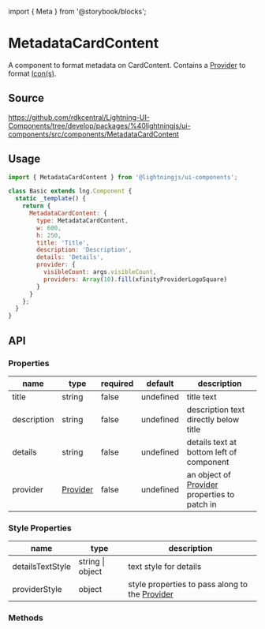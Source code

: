 ﻿import { Meta } from '@storybook/blocks';

<Meta of={MetadataCardContentStories} />

# MetadataCardContent

A component to format metadata on CardContent. Contains a [Provider](?path=/docs/elements-provider--basic) to format [Icon(s)](?path=/docs/foundations-icon--png).

## Source

https://github.com/rdkcentral/Lightning-UI-Components/tree/develop/packages/%40lightningjs/ui-components/src/components/MetadataCardContent

## Usage

```js
import { MetadataCardContent } from '@lightningjs/ui-components';

class Basic extends lng.Component {
  static _template() {
    return {
      MetadataCardContent: {
        type: MetadataCardContent,
        w: 600,
        h: 250,
        title: 'Title',
        description: 'Description',
        details: 'Details',
        provider: {
          visibleCount: args.visibleCount,
          providers: Array(10).fill(xfinityProviderLogoSquare)
        }
      }
    };
  }
}
```

## API

### Properties

| name        | type                                                 | required | default   | description                                                                              |
| ----------- | ---------------------------------------------------- | -------- | --------- | ---------------------------------------------------------------------------------------- |
| title       | string                                               | false    | undefined | title text                                                                               |
| description | string                                               | false    | undefined | description text directly below title                                                    |
| details     | string                                               | false    | undefined | details text at bottom left of component                                                 |
| provider    | [Provider](?path=/docs/utilities-provider--provider) | false    | undefined | an object of [Provider](?path=/docs/utilities-provider--provider) properties to patch in |

### Style Properties

| name             | type             | description                                                                            |
| ---------------- | ---------------- | -------------------------------------------------------------------------------------- |
| detailsTextStyle | string \| object | text style for details                                                                 |
| providerStyle    | object           | style properties to pass along to the [Provider](?path=/docs/elements-provider--basic) |

### Methods
